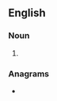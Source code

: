 ==English==

===Noun===
{{head|en|noun plural form}}

# {{plural of|Ugandan|lang=en}}

===Anagrams===
* {{anagrams|en|a=aadgnnsu|Dunagans|sandunga}}